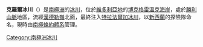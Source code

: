 {{Coord|72|29|S|167|18|E|source:GNIS|display=title}}

'''克羅爾冰川'''（{{lang-en|Croll Glacier}}）是[[南極洲|南極洲]]的[[冰川|冰川]]，位於[[維多利亞地|維多利亞地]]的[[博克格雷溫克海岸|博克格雷溫克海岸]]，處於[[勝利山脈|勝利山脈]]地區，流經[[漢德勒嶺|漢德勒嶺]]北面，最終注入[[特拉法爾加冰川|特拉法爾加冰川]]，以[[新西蘭|新西蘭]]的探險隊命名，現時由[[南極條約體系|南極條約體系]]管理。

{{DEFAULTSORT:Croll Glacier}}
[[Category:南極洲冰川|Category:南極洲冰川]]


{{BorchgrevinkCoast-geo-stub}}